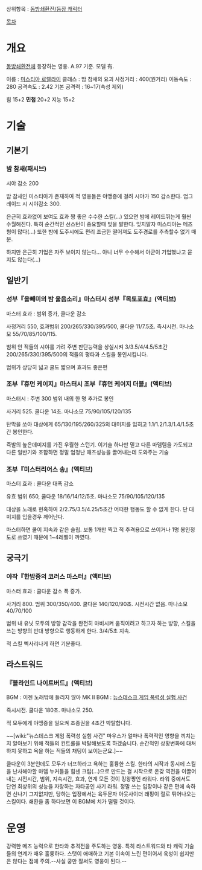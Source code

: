 상위항목 : [[동방쇄환전/등장 캐릭터]]


[[목차]]
= 개요 =
[[동방쇄환전]]에 등장하는 영웅. A.97 기준. 모델 有.

이름 : [[미스티아 로렐라이]]
클래스 : 밤 참새의 요괴
사정거리 : 400(원거리)
이동속도 : 280
공격속도 : 2.42
기본 공격력 : 16~17(속성 제외)

힘 15+2
'''민첩''' 20+2
지능 15+2

= 기술 =
== 기본기 ==
=== 밤 참새(패시브) ===
시야 감소 200

밤 참새인 미스티아가 존재하여 적 영웅들은 야맹증에 걸려 시야가 150 감소한다. 업그레이드 시 시야감소 300.

은근히 효과없어 보여도 효과 짱 좋은 수수한 스킬(...) 있으면 밤에 레이드뛰는게 훨씬 수월해진다. 특히 순간적인 선스턴이 중요할때 빛을 발한다. 잊지말자 미스티아는 메즈형이 많다(...) 또한 밤에 도주시에도 편리 조금한 떨어져도 도주경로를 추측할수 없기 때문.

하지만 은근히 기업은 자주 보이지 않는다... 아니 너무 수수해서 아군이 기업했냐고 묻지도 않는다(...)

== 일반기 ==
=== 성부『올빼미의 밤 울음소리』마스터시 성부『목토포효』(액티브) ===
마스터 효과 : 범위 증가, 쿨다운 감소

사정거리 550, 효과범위 200/265/330/395/500, 쿨다운 11/7.5초. 즉시시전. 마나소모 55/70/85/100/115. 

범위 안 적들의 시야를 가려 주변 판단능력을 상실시켜 3/3.5/4/4.5/5초간 200/265/330/395/500의 적들의 평타과 스킬을 봉인시킵니다.

범위가 상당히 넓고 쿨도 짧으며 효과도 좋은편

=== 조부『휴먼 케이지』마스터시 조부『휴먼 케이지 더블』(액티브) ===
마스터시 : 주변 300 범위 내의 한 명 추가로 봉인

사거리 525. 쿨다운 14초.  마나소모 75/90/105/120/135

탄막을 쏘아 대상에게 65/130/195/260/325의 대미지를 입히고 1.1/1.2/1.3/1.4/1.5초간 봉인한다.

즉발의 높은데미지를 가진 우월한 스턴기. 이기술 하나만 믿고 다른 마뎀템을 가도되고 다른 일반기와 조합하면 정말 엄청난 매즈성능을 끌어내는데 도와주는 기술

=== 조부『미스터리어스 송』(액티브) ===
마스터 효과 : 쿨다운 대폭 감소

유효 범위 650, 쿨다운 18/16/14/12/5초. 마나소모 75/90/105/120/135

대상을 노래로 현혹하여 2/2.75/3.5/4.25/5초간 어떠한 행동도 할 수 없게 한다. 단 대미지를 입을경우 깨어난다. 

마스터하면 쿨이 지속과 같은 슬립. 보통 1개만 찍고 적 추격용으로 쓰이거나 1명 봉인정도로 쓰였기 때문에 1~4레벨이 까였다.

== 궁극기 ==
=== 야작『한밤중의 코러스 마스터』(액티브) ===
마스터 효과 : 쿨다운 감소 폭 증가.

사거리 800. 범위 300/350/400. 쿨다운 140/120/90초. 시전시간 없음. 마나소모 40/70/100

범위 내 유닛 모두의 방향 감각을 완전히 마비시켜 움직이려고 하고자 하는 방향, 스킬을 쓰는 방향의 반대 방향으로 행동하게 한다. 3/4/5초 지속.

적 스킬 삑사리나게 하면 기분좋다.

== 라스트워드 ==
=== 『블라인드 나이트버드』(액티브) ===
BGM : 이젠 노래밖에 들리지 않아
MK II BGM : [[뉴스데스크 게임 폭력성 실험 사건]]

즉시시전. 쿨다운 180초. 마나소모 250.

적 모두에게 야맹증을 일으켜 조종권을 4초간 박탈합니다.

~~[wiki:"뉴스데스크 게임 폭력성 실험 사건" 마우스가 얼마나 폭력적인 영향을 끼치는지 알아보기 위해 적들의 컨트롤을 박탈해보도록 하겠습니다. 순간적인 상황변화에 대처하지 못하고 욕을 하는 적들의 채팅이 보이는군요.]~~

쿨다운이 3분인데도 모두가 너프하라고 욕하는 훌륭한 스킬. 한타의 시작과 동시에 스킬을 난사해야할 마뎀 누커들을 힘센 크립(...)으로 만드는 걸 시작으로 온갖 역전을 이끌어내는 시전시간, 범위, 지속시간, 효과, 연계 모든 것이 킹왕짱인 라워다. 
라워 중에서도 단연 최상위의 성능을 자랑하는 자타공인 사기 라워.
정말 쓰는 입장이나 같은 편에 속하면 신나기 그지없지만, 당하는 입장에서는 육두문자 아웃사이더 래핑이 절로 튀어나오는 스킬이다. 쇄환을 좀 하다보면 이 BGM에 치가 떨릴 것이다.

= 운영 =
강력한 메즈 능력으로 한타와 추격전을 주도하는 영웅. 특히 라스트워드와 타 캐릭 기술들의 연계가 매우 훌륭하다. 스탯이 애매하고 기본 이속이 느린 편이어서 육성이 쉽지만은 않다는 점에 주의.--사실 궁만 잘써도 영웅이 된다.--
